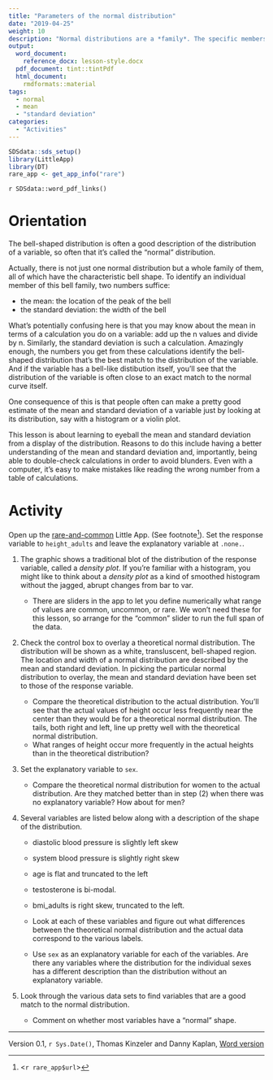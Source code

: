 ```yaml
---
title: "Parameters of the normal distribution"
date: "2019-04-25"
weight: 10
description: "Normal distributions are a *family*. The specific members  of the family are identified by two parameters: the mean and the standard deviation."
output:
  word_document:
    reference_docx: lesson-style.docx
  pdf_document: tint::tintPdf
  html_document:
    rmdformats::material
tags: 
  - normal
  - mean
  - "standard deviation"
categories: 
  - "Activities"
---
```


```r
SDSdata::sds_setup()
library(LittleApp)
library(DT)
rare_app <- get_app_info("rare")
```

`r SDSdata::word_pdf_links()`

# Orientation

The bell-shaped distribution is often a good description of the distribution  of a variable, so often that it's called the "normal" distribution. 

Actually, there is not just one normal distribution but a whole family of  them, all of which have the characteristic bell shape. To identify an individual member of this bell family, two numbers suffice: 

* the mean: the location of the peak of the bell
* the standard deviation: the width of the bell

What's potentially confusing here is that you may know about the mean in terms of a calculation you do on a variable: add up the n values and divide by  n.  Similarly, the standard deviation is such a calculation. Amazingly enough, the numbers you get from these calculations identify the bell-shaped distribution that's the best match to the distribution of the variable. And if the variable has a bell-like distibution itself, you'll see that the distribution of the variable is often close to an exact match to the normal curve itself.

One consequence of this is that people often can make a pretty good estimate of the mean and standard deviation of a variable just by looking at its distribution, say with a histogram or a violin plot. 

This lesson is about learning to eyeball the mean and standard deviation from a display of the distribution. Reasons to do this include having a better understanding of the mean and standard deviation and, importantly, being able to double-check calculations in order to avoid blunders. Even with a computer, it's easy to make mistakes like reading the wrong number from a table of calculations. 


# Activity

Open up the [rare-and-common](`r rare_app$url`) Little App. (See footnote^[<`r rare_app$url`>]). Set the response variable to `height_adults` and leave the explanatory variable at `.none.`. 

1. The graphic shows a traditional blot of the distribution of the response variable, called a *density plot*. If you're familiar with a histogram, you might like to think about a *density plot* as a kind of smoothed histogram without the jagged, abrupt changes from bar to var.

    * There are sliders in the app to let you define numerically what range of values are common, uncommon, or rare. We won't need these for this lesson, so arrange for the "common" slider to run the full span of the data. 
    
2. Check the control box to overlay a theoretical normal distribution. The distribution will be shown as a white, transluscent, bell-shaped region. The location and width of a normal distribution are described by the mean and standard deviation. In picking the particular normal distribution to overlay, the mean and standard deviation have been set to those of the response variable.

    * Compare the theoretical distribution to the actual distribution. You'll see that the actual values of height occur less frequently near the center than they would be for a theoretical normal distribution. The tails, both right and left, line up pretty well with the theoretical normal distribution. 
    * What ranges of height occur more frequently in the actual heights than in the theoretical distribution? 

3. Set the explanatory variable to `sex`.

    * Compare the theoretical normal distribution for women to the actual distribution. Are they matched better than in step (2) when there was no explanatory variable? How about for men?

4. Several variables are listed below along with a description of the shape of the distribution.
    - diastolic blood pressure is slightly left skew
    - system blood pressure is slightly right skew
    - age is flat and truncated to the left
    - testosterone is bi-modal. 
    - bmi_adults is right skew, truncated to the left.
    
    * Look at each of these variables and figure out what differences between the theoretical normal distribution and the actual data correspond to the various labels.
    * Use `sex` as an explanatory variable for each of the variables. Are there any variables where the distribution for the individual sexes has a different description than the distribution without an explanatory variable.
    
5. Look through the various data sets to find variables that are a good match to the normal distribution.

    * Comment on whether most variables have a "normal" shape.



----------------------

Version 0.1, `r Sys.Date()`, Thomas Kinzeler and Danny Kaplan, [Word version](`r paste0("/word-versions/",tools::file_path_sans_ext(knitr::current_input()), ".docx")`)